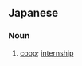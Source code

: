 ==Japanese==
{{ja-kanjitab|こう|じょう|じつ|k3=じっ|しゅう|yomi=on}}

===Noun===
{{ja-noun|こうじょうじっしゅう}}
# [[coop]]; [[internship]]